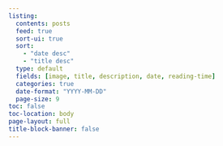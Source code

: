 ```yaml
---
listing:
  contents: posts
  feed: true
  sort-ui: true
  sort: 
    - "date desc"
    - "title desc"
  type: default
  fields: [image, title, description, date, reading-time]
  categories: true
  date-format: "YYYY-MM-DD"
  page-size: 9
toc: false
toc-location: body
page-layout: full
title-block-banner: false
---
```

